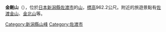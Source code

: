 {{otheruse|other=其他同名山岳|金剛山}}
{{Infobox mountain
|Name = 金剛山
|Photo = 
|Caption = 
|Elevation_m = 962.2
|Range = [[大佐渡山地|大佐渡山地]]
|map = Japan
|map_caption = 金剛山在日本的位置
|location = {{JPN}}<br />[[新潟縣|新潟縣]][[佐渡市|佐渡市]]
|lat_d = 38.1723
|long_d = 138.4193
}}
'''金剛山'''（{{jpn|j=金剛山|hg=こんごうさん|rm=Kongō-san|f=y}}），位於[[日本|日本]][[新潟縣|新潟縣]][[佐渡市|佐渡市]]的[[山|山]]，[[標高|標高]]962.2公尺。附近的旅遊景點有[[佐渡金山|佐渡金山]]、[[金北山|金北山]]等。

{{japan-geo-stub}}

[[Category:新潟縣山峰|Category:新潟縣山峰]]
[[Category:佐渡市|Category:佐渡市]]